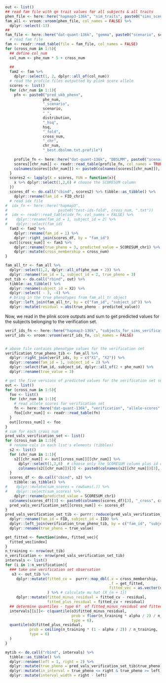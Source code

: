 

```r
out <- list()
## read fam file with qn trait values for all subjects & all traits
phen_file <- here::here("hapmap3-136k", "sim_traits", paste0("sims_scenario", scenario, "_", distribution, "_hsq", hsq, ".txt.phen"))
fam_all <- vroom::vroom(phen_file, col_names = FALSE) %>%
  dplyr::select(-13)
##
fam_file <- here::here("dat-quant-136k", "gemma", paste0("scenario", scenario), distribution, paste0("hsq", hsq), "chr1.fam")
  # read fam file
fam <- readr::read_table(file = fam_file, col_names = FALSE)
for (cross_num in 1:5){
  ## define col_num
  col_num <- phe_num * 5 + cross_num 
  
  ## 
  fam2 <- fam %>%
    dplyr::select(1, 2, dplyr::all_of(col_num)) 
  # read the profile files outputted by plink score allele
  scores <- list()
  for (chr_num in 1:1){
    pfn <- paste0("pred_ukb_pheno", 
                 phe_num, 
                 "_scenario",
                 scenario, 
                 "_",
                 distribution, 
                 "_hsq",
                 hsq, 
                 "_fold", 
                 cross_num, 
                 "_chr", 
                 chr_num, 
                 "_best.dbslmm.txt.profile")
    
    profile_fn <- here::here("dat-quant-136k", "DBSLMM", paste0("scenario", scenario), distribution, paste0("hsq", hsq), pfn)
    scores[[chr_num]] <- readr::read_table(profile_fn, col_names = TRUE)
    colnames(scores[[chr_num]]) <- paste0(colnames(scores[[chr_num]]), "_chr", chr_num)
  }
  scores2 <- lapply(X = scores, FUN = function(x){
    x %>% dplyr::select(1,2,6) # choose the SCORESUM column
  })
  scores_df <- do.call("cbind", scores2) %>% tibble::as_tibble() %>%
    dplyr::rename(fam_id = FID_chr1)
  # read idx file
#  idx_fn <- here::here("hapmap3", 
#                       paste0("test-ids-fold", cross_num, ".txt")) 
#  idx <- readr::read_table(idx_fn, col_names = FALSE) %>%
#    dplyr::rename(fam_id = 1, subject_id = 2) %>%
#    dplyr::select(fam_id)
  fam3 <- fam2 %>%
    dplyr::rename(fam_id = 1) %>%
    dplyr::right_join(scores_df, by = "fam_id") 
  out[[cross_num]] <- fam3 %>%
    dplyr::rename(true_pheno = 3, predicted_value = SCORESUM_chr1) %>%
    dplyr::mutate(cross_membership = cross_num)
}  
```

```r
fam_all_tr <- fam_all %>%
  dplyr::select(1,2, dplyr::all_of(phe_num + 2)) %>%
  dplyr::rename(fam_id = 1, subject_id = 2, true_pheno = 3)
out_tib <- do.call("rbind", out) %>% 
  tibble::as_tibble() %>% 
  dplyr::rename(subject_id = X2) %>%
  dplyr::select( - 3, -4) %>%
  # bring in the true phenotypes from fam_all_tr object
  dplyr::left_join(fam_all_tr, by = c("fam_id", "subject_id")) %>%
  dplyr::mutate(residual = abs(true_pheno - predicted_value))
```

Now, we read in the plink score outputs and sum to get predicted values for the 
subjects belonging to the verification set.


```r
verif_ids_fn <- here::here("hapmap3-136k", "subjects_for_sims_verification-136k.txt")
verif_ids <- vroom::vroom(verif_ids_fn, col_names = FALSE)


# above file contains phenotype values for the verification set
verification_true_pheno_tib <- fam_all %>%
  dplyr::right_join(verif_ids, by = c("X1", "X2")) %>%
  dplyr::rename(fam_id = 1, subject_id = 2) %>%
  dplyr::select(fam_id, subject_id, dplyr::all_of(2 + phe_num)) %>%
  dplyr::rename(true_value = 3)

```

```r

# get the five versions of predicted values for the verification set subjects
out <- list()
for (cross_num in 1:5){
  foo <- list()
  for (chr_num in 1:1){
    # read allele scores for verification set
    fn <- here::here("dat-quant-136k", "verification", "allele-scores", paste0("scenario", scenario), distribution, paste0("hsq", hsq), paste0("pred_replicate", phe_num, "_fold", cross_num, "_chr", chr_num, "_best.dbslmm.txt.profile"))
    foo[[chr_num]] <- readr::read_table(fn) 
  }
  out[[cross_num]] <- foo 
}
# sum for each cross num
pred_vals_verification_set <- list()
for (cross_num in 1:5){
  # rename cols in each list's elements (tibbles)
  s2 <- list()
  for (chr_num in 1:1){
    s2[[chr_num]] <- out[[cross_num]][[chr_num]] %>%
      dplyr::select(1,2,6)  # choose only the SCORESUM column plus id cols
      colnames(s2[[chr_num]])[3] <- paste0(colnames(s2[[chr_num]])[3], "_chr", chr_num) 
  }
  scores_df <- do.call("cbind", s2) %>% 
    tibble::as_tibble() %>%
#    dplyr::mutate(sum_scores = rowSums(.)) %>%
#    dplyr::select(sum_scores) %>%
    dplyr::rename(predicted_value = SCORESUM_chr1)
  colnames(scores_df)[3] <- paste0(colnames(scores_df)[3], "_cross", cross_num)
  pred_vals_verification_set[[cross_num]] <- scores_df
}
pred_vals_verification_set_tib <- purrr::reduce(pred_vals_verification_set, dplyr::left_join, by = c("FID", "IID")) %>%
  dplyr::rename(fam_id = FID, subject_id = IID) %>%
  dplyr::left_join(verification_true_pheno_tib, by = c("fam_id", "subject_id")) %>%
  dplyr::rename(true_pheno = true_value)
```



```r
get_fitted <- function(index, fitted_vec){
  fitted_vec[index]
}
n_training <- nrow(out_tib)
n_verification <- nrow(pred_vals_verification_set_tib)
intervals <- list()
for (i in 1:n_verification){
  ### take one verification set observation
   o3 <- out_tib %>% 
     dplyr::mutate(fitted_cv =  purrr::map_dbl(.x = cross_membership, 
                                               .f = get_fitted, 
                                               fitted_vec = as.vector(unlist(pred_vals_verification_set_tib[i, 3:7])))
                   ) %>% # calculate mu hat (X_{n + 1})
     dplyr::mutate(fitted_minus_residual = fitted_cv - residual, 
                   fitted_plus_residual = fitted_cv + residual)
  ## determine quantiles - type 6?  of fitted_minus_residual and fitted_plus_residual
  intervals[[i]]<- c(quantile(o3$fitted_minus_residual, 
                              prob = floor(n_training * alpha / 2) / n_training, 
                              type = 6), 
  quantile(o3$fitted_plus_residual, 
           prob = ceiling(n_training * (1 - alpha / 2)) / n_training, 
           type = 6)
  )
}
```



```r
mytib <- do.call("rbind", intervals) %>% 
  tibble::as_tibble() %>%
  dplyr::rename(left = 1, right = 2) %>%
  dplyr::mutate(true_pheno = pred_vals_verification_set_tib$true_pheno) %>%
  dplyr::mutate(in_interval = true_pheno <= right & true_pheno >= left) %>%
  dplyr::mutate(interval_width = right - left)
 

```




